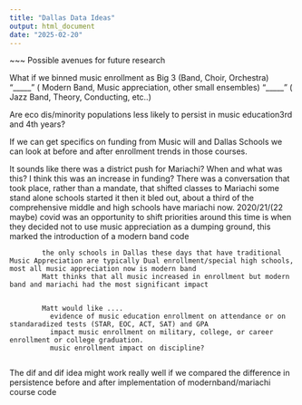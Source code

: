 ```yaml
---
title: "Dallas Data Ideas"
output: html_document
date: "2025-02-20"
---
```


~~~ Possible avenues for future research

What if we binned music enrollment as
  Big 3 (Band, Choir, Orchestra)
  "_____" ( Modern Band, Music appreciation, other small ensembles)
  "_____" ( Jazz Band, Theory, Conducting, etc..)
  

Are eco dis/minority populations less likely to persist in music education3rd and 4th years?

If we can get specifics on funding from Music will and Dallas Schools we can look at
before and after enrollment trends in those courses. 

It sounds like there was a district push for Mariachi? When and what was this?
    I think this was an increase in funding?
    There was a conversation that took place, rather than a mandate, that shifted classes to Mariachi
      some stand alone schools started it then it bled out, about a third of the comprehensive middle and high             schools have mariachi now. 2020/21/(22 maybe) covid was an opportunity to shift priorities
          around this time is when they decided not to use music appreciation as a dumping ground,
            this marked the introduction of a modern band code
            
            the only schools in Dallas these days that have traditional Music Appreciation are typically Dual enrollment/special high schools, most all music appreciation now is modern band 
            Matt thinks that all music increased in enrollment but modern band and mariachi had the most significant impact
            
            
            Matt would like ....
              evidence of music education enrollment on attendance or on standaradized tests (STAR, EOC, ACT, SAT) and GPA
              impact music enrollment on military, college, or career enrollment or college graduation. 
              music enrollment impact on discipline?
              
The dif and dif idea might work really well if we compared the difference in persistence before and after implementation of modernband/mariachi course code


              